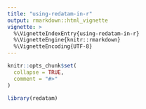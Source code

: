 ```yaml
---
title: "using-redatam-in-r"
output: rmarkdown::html_vignette
vignette: >
  %\VignetteIndexEntry{using-redatam-in-r}
  %\VignetteEngine{knitr::rmarkdown}
  %\VignetteEncoding{UTF-8}
---
```


```r
knitr::opts_chunk$set(
  collapse = TRUE,
  comment = "#>"
)
```

```r
library(redatam)
```
